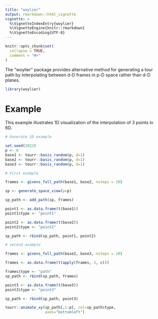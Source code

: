 ```yaml
---
title: "woylier"
output: rmarkdown::html_vignette
vignette: >
  %\VignetteIndexEntry{woylier}
  %\VignetteEngine{knitr::rmarkdown}
  %\VignetteEncoding{UTF-8}
---
```


```r
knitr::opts_chunk$set(
  collapse = TRUE,
  comment = "#>"
)
```

The "woylier" package provides alternative method for generating a tour path by interpolating between d-D frames in p-D space rather than d-D planes. 

```r
library(woylier)
```

# Example

This example illustrates 1D visualization of the interpolation of 3 points in 6D. 

```r
# Generate 1D example

set.seed(2022)
p <- 6
base1 <- tourr::basis_random(p, d=1)
base2 <- tourr::basis_random(p, d=1)
base3 <- tourr::basis_random(p, d=1)

# First example

frames <- givens_full_path(base1, base2, nsteps = 10)

sp <- generate_space_view(p=p)

sp_path <- add_path(sp, frames) 

point1 <- as.data.frame(t(base1)) 
point1$type <- "point1"

point2 <- as.data.frame(t(base2))
point2$type <- "point2"

sp_path <- rbind(sp_path, point1, point2) 

# second example

frames <- givens_full_path(base2, base3, nsteps = 10)

frames <- as.data.frame(t(apply(frames, 3, c)))

frames$type <- "path"
sp_path <- rbind(sp_path, frames)

point3 <- as.data.frame(t(base3))
point3$type <- "point3"

sp_path <- rbind(sp_path, point3) 

tourr::animate_xy(sp_path[,1:p], col=sp_path$type, 
                  axes="bottomleft")
```

